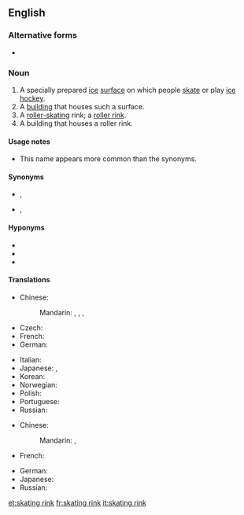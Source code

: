 {{also|skating-rink}}
==English==
{{wikipedia}}

===Alternative forms===
* {{l|en|skating-rink}}

===Noun===
{{en-noun}}

# A specially prepared [[ice]] [[surface]] on which people [[skate]] or play [[ice hockey]].
# A [[building]] that houses such a surface.
# A [[roller-skating]] rink; a [[roller rink]].
# A building that houses a roller rink.

====Usage notes====
* This name appears more common than the synonyms.

====Synonyms====
* {{sense|frozen surface for skating}} {{l|en|ice skating rink}}, {{l|en|ice rink}}
* {{sense|building for skating}} {{l|en|ice skating rink}}, {{l|en|ice rink}}

====Hyponyms====
* {{l|en|hockey rink}}
* {{l|en|roller rink}}
* {{l|en|roller skating rink}}

====Translations====
{{trans-top|frozen surface for skating}}
* Chinese:
*: Mandarin: {{t+|cmn|滑冰場|sc=Hani}}, {{t+|cmn|滑冰场|tr=huábīngchǎng|sc=Hani}}, {{t+|cmn|冰場|sc=Hani}}, {{t+|cmn|冰场|tr=bīngchǎng|sc=Hani}}
* Czech: {{t+|cs|kluziště}}
* French: {{t+|fr|patinoire|f}}
* German: {{t+|de|Eisbahn|f}}
{{trans-mid}}
* Italian: {{t|it|pista di pattinaggio|f}}
* Japanese: {{t|ja|ケートリンク|tr=sukēto rinku}}, {{t|ja|銀盤|tr=ぎんばん, ginban}}
* Korean: {{t|ko|스케이트장|sc=Kore}}
* Norwegian: {{t|no|skøytebane|m}}
* Polish: {{t+|pl|lodowisko|n}}
* Portuguese: {{t|pt|[[rinque]] ([[de]] [[patinação]])|m}}
* Russian: {{t+|ru|като́к|m}}
{{trans-bottom}}

{{trans-top|roller skating rink}}
* Chinese:
*: Mandarin: {{t+|cmn|溜冰場|sc=Hani}}, {{t+|cmn|溜冰场|tr=liūbīngchǎng|sc=Hani}}
* French: {{t+|fr|patinoire|f}}
{{trans-mid}}
* German: {{t|de|Rollschuhbahn|f}}
* Japanese: {{t|ja|ローラスケート場|tr=rōrasukēto-jō}}
* Russian: {{t+|ru|като́к|m}}
{{trans-bottom}}

[[et:skating rink]]
[[fr:skating rink]]
[[it:skating rink]]